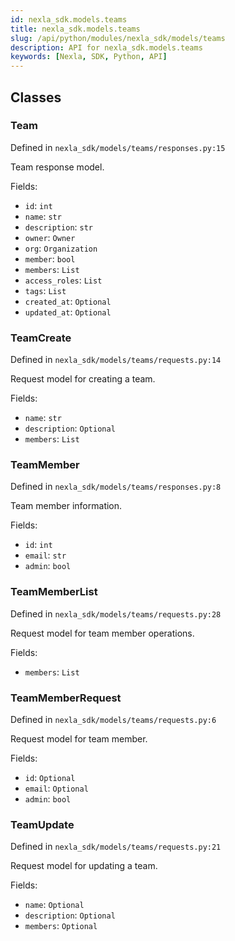 ```yaml
---
id: nexla_sdk.models.teams
title: nexla_sdk.models.teams
slug: /api/python/modules/nexla_sdk/models/teams
description: API for nexla_sdk.models.teams
keywords: [Nexla, SDK, Python, API]
---
```


## Classes

### Team

Defined in `nexla_sdk/models/teams/responses.py:15`

Team response model.

Fields:

- `id`: `int`
- `name`: `str`
- `description`: `str`
- `owner`: `Owner`
- `org`: `Organization`
- `member`: `bool`
- `members`: `List`
- `access_roles`: `List`
- `tags`: `List`
- `created_at`: `Optional`
- `updated_at`: `Optional`

### TeamCreate

Defined in `nexla_sdk/models/teams/requests.py:14`

Request model for creating a team.

Fields:

- `name`: `str`
- `description`: `Optional`
- `members`: `List`

### TeamMember

Defined in `nexla_sdk/models/teams/responses.py:8`

Team member information.

Fields:

- `id`: `int`
- `email`: `str`
- `admin`: `bool`

### TeamMemberList

Defined in `nexla_sdk/models/teams/requests.py:28`

Request model for team member operations.

Fields:

- `members`: `List`

### TeamMemberRequest

Defined in `nexla_sdk/models/teams/requests.py:6`

Request model for team member.

Fields:

- `id`: `Optional`
- `email`: `Optional`
- `admin`: `bool`

### TeamUpdate

Defined in `nexla_sdk/models/teams/requests.py:21`

Request model for updating a team.

Fields:

- `name`: `Optional`
- `description`: `Optional`
- `members`: `Optional`

